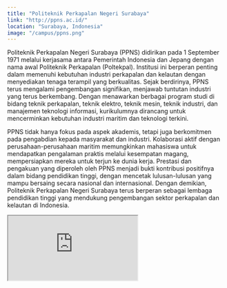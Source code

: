 ```yaml
---
title: "Politeknik Perkapalan Negeri Surabaya"
link: "http://ppns.ac.id/"
location: "Surabaya, Indonesia"
image: "/campus/ppns.png"
---
```


Politeknik Perkapalan Negeri Surabaya (PPNS) didirikan pada 1 September 1971 melalui kerjasama antara Pemerintah Indonesia dan Jepang dengan nama awal Politeknik Perkapalan (Poltekpal). Institusi ini berperan penting dalam memenuhi kebutuhan industri perkapalan dan kelautan dengan menyediakan tenaga terampil yang berkualitas. Sejak berdirinya, PPNS terus mengalami pengembangan signifikan, menjawab tuntutan industri yang terus berkembang. Dengan menawarkan berbagai program studi di bidang teknik perkapalan, teknik elektro, teknik mesin, teknik industri, dan manajemen teknologi informasi, kurikulumnya dirancang untuk mencerminkan kebutuhan industri maritim dan teknologi terkini.

PPNS tidak hanya fokus pada aspek akademis, tetapi juga berkomitmen pada pengabdian kepada masyarakat dan industri. Kolaborasi aktif dengan perusahaan-perusahaan maritim memungkinkan mahasiswa untuk mendapatkan pengalaman praktis melalui kesempatan magang, mempersiapkan mereka untuk terjun ke dunia kerja. Prestasi dan pengakuan yang diperoleh oleh PPNS menjadi bukti kontribusi positifnya dalam bidang pendidikan tinggi, dengan mencetak lulusan-lulusan yang mampu bersaing secara nasional dan internasional. Dengan demikian, Politeknik Perkapalan Negeri Surabaya terus berperan sebagai lembaga pendidikan tinggi yang mendukung pengembangan sektor perkapalan dan kelautan di Indonesia.

<iframe src="https://www.google.com/maps/embed?pb=!1m18!1m12!1m3!1d1978.837530177235!2d112.79327718860448!3d-7.277765037579853!2m3!1f0!2f0!3f0!3m2!1i1024!2i768!4f13.1!3m3!1m2!1s0x51044ba3763232d%3A0x17bb3cab27d545be!2sPoliteknik%20Perkapalan%20Negeri%20Surabaya!5e0!3m2!1sid!2sid!4v1704527798124!5m2!1sid!2sid" className="w-full h-96 mb-32" loading="lazy" referrerpolicy="no-referrer-when-downgrade"></iframe>